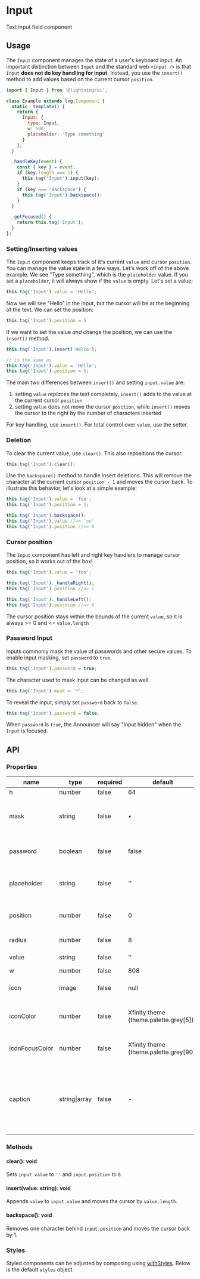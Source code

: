 
# Input

Text input field component

## Usage

The `Input` component manages the state of a user's keyboard input. An important distinction between `Input` and the standard web `<input />` is that `Input` **does not do key handling for input**. Instead, you use the `insert()` method to add values based on the current cursor `position`.

```js
import { Input } from '@lightning/ui';

class Example extends lng.Component {
  static _template() {
    return {
      Input: {
        type: Input,
        w: 500,
        placeholder: 'Type something'
      }
    };
  }

  _handleKey(event) {
    const { key } = event;
    if (key.length === 1) {
      this.tag('Input').input(key);
    }
    if (key === 'Backspace') {
      this.tag('Input').backspace();
    }
  }

  _getFocused() {
    return this.tag('Input');
  }
};
```

<Canvas>
  <Story id="patterns-input--basic" />
</Canvas>

### Setting/Inserting values

The `Input` component keeps track of it's current `value` and cursor `position`. You can manage the value state in a few ways. Let's work off of the above example. We see "Type something", which is the `placeholder` value. If you set a `placeholder`, it will always show if the `value` is empty. Let's set a value:

```js
this.tag('Input').value = 'Hello';
```

Now we will see "Hello" in the input, but the cursor will be at the beginning of the text. We can set the position:

```js
this.tag('Input').position = 5
```

If we want to set the value _and_ change the position, we can use the `insert()` method.

```js
this.tag('Input').insert('Hello');

// is the same as
this.tag('Input').value = 'Hello';
this.tag('Input').position = 5;
```

The main two differences between `insert()` and setting `input.value` are:
  1. setting `value` _replaces_ the text completely, `insert()` adds to the value at the current cursor `position`
  2. setting `value` does not move the cursor `position`, while `insert()` moves the cursor to the right by the number of characters inserted

For key handling, use `insert()`. For total control over `value`, use the setter.

### Deletion

To clear the current value, use `clear()`. This also repositions the cursor.

```js
this.tag('Input').clear();
```

Use the `backspace()` method to handle insert deletions. This will remove the character at the current cursor `position - 1` and moves the cursor back. To illustrate this behavior, let's look at a simple example:

```js
this.tag('Input').value = 'foo';
this.tag('Input').position = 1;

this.tag('Input').backspace();
this.tag('Input').value //=> 'oo'
this.tag('Input').position //=> 0
```

### Cursor position

The `Input` component has left and right key handlers to manage cursor position, so it works out of the box!

```js
this.tag('Input').value = 'foo';

this.tag('Input')._handleRight();
this.tag('Input').position //=> 1

this.tag('Input')._handleLeft();
this.tag('Input').position //=> 0
```

The cursor position stays within the bounds of the current `value`, so it is always >= 0 and <= `value.length`

### Password Input

Inputs commonly mask the value of passwords and other secure values. To enable input masking, set `password` to `true`.

```js
this.tag('Input').password = true;
```

The character used to mask input can be changed as well.

```js
this.tag('Input').mask = '*';
```

To reveal the input, simply set `password` back to `false`.

```js
this.tag('Input').password = false;
```

When `password` is `true`, the Announcer will say "Input hidden" when the `Input` is focused.

## API

### Properties

name|type|required|default|description
--|--|--|--|--
h|number|false|64|height
mask|string|false|•|character to use as a mask when `password` is `true`
password|boolean|false|false|determines whether input should be masked
placeholder|string|false|''|text to display when there is no value
position|number|false|0|index of current cursor position
radius|number|false|8|border radius
value|string|false|''|text of input value
w|number|false|808|width
icon|image|false|null|icon to display in input
iconColor|number|false|Xfinity theme (theme.palette.grey[5])|icon color for input unfocused state
iconFocusColor|number|false|Xfinity theme (theme.palette.grey[90])|icon color for input focused state
caption|string\|array|false|-|used as the "content" in an [InlineContent](?path=/docs/inlinecontent--basic) component and generates the caption line

### Methods

#### clear(): void

Sets `input.value` to `''` and `input.position` to `0`.

#### insert(value: string): void

Appends `value` to `input.value` and moves the cursor by `value.length`.

#### backspace(): void

Removes one character behind `input.position` and moves the cursor back by 1.

### Styles

Styled components can be adjusted by composing using [withStyles](?path=/docs/mixins-withstyles--basic). Below is the default `styles` object

<Theme theme={Input.styles} />
